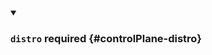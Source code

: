 


<details className="config-field" data-expandable="true" open>
<summary>

### `distro` <span className="config-field-required" data-required="false">required</span> <span className="config-field-type"></span> <span className="config-field-default"></span> <span className="config-field-enum"></span> {#controlPlane-distro}



</summary>

<PartialDistroreference />


</details>
